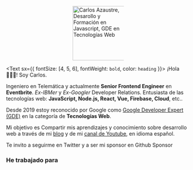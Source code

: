 

<p style="display:block;margin:0 auto;width:140px">
    <img width="149" src="./carlos-azaustre-gde-web.png" alt="Carlos Azaustre, Desarollo y Formación en Javascript, GDE en Tecnologías Web" />
</p>

<Text sx={{ fontSize: [4, 5, 6], fontWeight: `bold`, color: `heading` }}>
¡Hola 🙋🏻‍♂️! Soy Carlos.
</Text>

Ingeniero en Telemática y actualmente **Senior Frontend Engineer** en **Eventbrite**.
*Ex-IBMer* y *Ex-Googler* Developer Relations. Entusiasta de las tecnologías web: **JavaScript, Node.js, React, Vue, Firebase, Cloud**, etc..

Desde 2019 estoy reconocido por Google como [Google Developer Expert (GDE)](https://developers.google.com/community/experts/directory/profile/profile-carlos_azaustre) en la categoría de **Tecnologías Web**.

Mi objetivo es Compartir mis aprendizajes y conocimiento sobre desarrollo web a través de mi [blog](/blog) y de mi [canal de Youtube](https://www.youtube.com/carlosazaustre?sub_confirmation=1), en idioma español.

Te invito a seguirme en Twitter <TwitterFollowBtn username="carlosazaustre" /> y a ser mi sponsor en Github <GitHubButton href="https://github.com/sponsors/carlosazaustre" data-icon="octicon-heart" data-size="large" aria-label="Sponsor @carlosazaustre on GitHub">Sponsor</GitHubButton>

<NewsletterForm
  title="📬 Únete y estate al día en desarrollo web"
  text="Recibe puntualmente información sobre las últimas novedades en tecnologías
      web y desarrollo web moderno para que estés siempre actualizadx:"
/>

### He trabajado para

<CompanyLogos/>